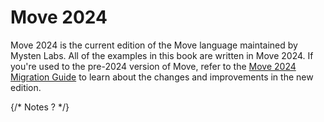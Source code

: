 # Move 2024

Move 2024 is the current edition of the Move language maintained by Mysten Labs. All of the examples
in this book are written in Move 2024. If you're used to the pre-2024 version of Move, refer
to the [Move 2024 Migration Guide](./../guides/2024-migration-guide) to learn about the changes
and improvements in the new edition.

{/* Notes ? */}

